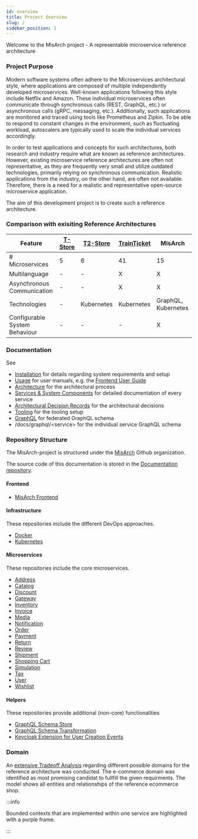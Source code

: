 ```yaml
---
id: overview
title: Project Overview
slug: /
sidebar_position: 1
---
```



Welcome to the MisArch project - A representable microservice reference architecture

### Project Purpose

Modern software systems often adhere to the Microservices architectural style, where applications are composed of multiple independently developed microservices.
Well-known applications following this style include Netflix and Amazon.
These individual microservices often communicate through synchronous calls (REST, GraphQL, etc.) or asynchronous calls (gRPC, messaging, etc.).
Additionally, such applications are monitored and traced using tools like Prometheus and Zipkin.
To be able to respond to constant changes in the environment, such as fluctuating workload, autoscalers are typically used to scale the individual services accordingly.

In order to test applications and concepts for such architectures, both research and industry require what are known as reference architectures.
However, existing microservice reference architectures are often not representative, as they are frequently very small and utilize outdated technologies, primarily relying on synchronous communication.
Realistic applications from the industry, on the other hand, are often not available.
Therefore, there is a need for a realistic and representative open-source microservice application.

The aim of this development project is to create such a reference architecture.

### Comparison with exisiting Reference Architectures

| Feature                       | [T-Store](https://github.com/DescartesResearch/TeaStore) | [T2-Store](https://github.com/t2-project) | [TrainTicket](https://github.com/hechuan73/train_ticket) | MisArch             |
| ----------------------------- | -------------------------------------------------------- | ----------------------------------------- | -------------------------------------------------------- | ------------------- |
| # Microservices               | 5                                                        | 6                                         | 41                                                       | 15                  |
| Multilanguage                 | -                                                        | -                                         | X                                                        | X                   |
| Asynchronous Communication    | -                                                        | -                                         | X                                                        | X                   |
| Technologies                  | -                                                        | Kubernetes                                | Kubernetes                                               | GraphQL, Kubernetes |
| Configurable System Behaviour | -                                                        | -                                         | -                                                        | X                   |

### Documentation

See

- [Installation](/docs/category/installation) for details regarding system requirements and setup
- [Usage](/docs/category/usage) for user manuals, e.g. the [Frontend User Guide](/docs/docs/user-manuals/how-to-use-frontend)
- [Architecture](/docs/category/architecture) for the architectural process
- [Services & System Components](/docs/category/services--system-components) for detailed documentation of every service
- [Architectural Decision Records](/docs/category/adrs) for the architectural decisions
- [Tooling](/docs/category/tooling) for the tooling setup
- [GraphQL](/docs/graphql/schema) for federated GraphQL schema
- /docs/graphql/\<service\> for the individual service GraphQL schema

### Repository Structure

The MisArch-project is structured under the [MisArch](https://github.com/MiSArch) Github organization.

The source code of this documentation is stored in the [Documentation repository](https://github.com/MiSArch/docs).

#### Frontend

- [MisArch Frontend](https://github.com/MiSArch/frontend)

#### Infrastructure

These repositories include the different DevOps approaches.

- [Docker](https://github.com/MiSArch/infrastructure-docker)
- [Kubernetes](https://github.com/MiSArch/infrastructure-k8s)

#### Microservices

These repositories include the core microservices.

- [Address](https://github.com/MiSArch/address)
- [Catalog](https://github.com/MiSArch/catalog)
- [Discount](https://github.com/MiSArch/discount)
- [Gateway](https://github.com/MiSArch/gateway)
- [Inventory](https://github.com/MiSArch/inventory)
- [Invoice](https://github.com/MiSArch/invoice)
- [Media](https://github.com/MiSArch/media)
- [Notification](https://github.com/MiSArch/notification)
- [Order](https://github.com/MiSArch/order)
- [Payment](https://github.com/MiSArch/payment)
- [Return](https://github.com/MiSArch/return)
- [Review](https://github.com/MiSArch/review)
- [Shipment](https://github.com/MiSArch/shipment)
- [Shopping Cart](https://github.com/MiSArch/shoppingcart)
- [Simulation](https://github.com/MiSArch/simulation)
- [Tax](https://github.com/MiSArch/tax)
- [User](https://github.com/MiSArch/user)
- [Wishlist](https://github.com/MiSArch/wishlist)

#### Helpers

These repositories provide additional (non-core) functionalities

- [GraphQL Schema Store](https://github.com/MiSArch/schemas)
- [GraphQL Schema Transformation](https://github.com/MiSArch/graphql-schema-transform)
- [Keycloak Extension for User Creation Events](https://github.com/MiSArch/keycloak-user-creation-events)

### Domain

An [extensive Tradeoff Analysis](/docs/docs/dev-manuals/architecture/domain-tradeoff-analysis) regarding different possible domains for the reference architecture was conducted.
The e-commerce domain was identified as most promising candidat to fullfill the given requirments.
The model shows all entities and relationships of the reference ecommerce shop.

<CustomImage path="/renderedDiagrams/domainModelBC" width="2820.5" height="2398.5" />
:::info

Bounded contexts that are implemented within one service are highlighted with a purple frame.

:::
